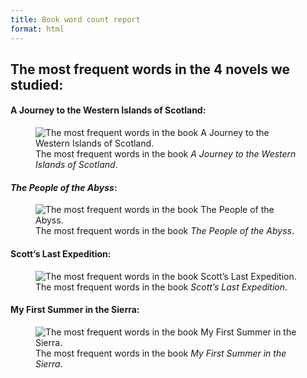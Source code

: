 ```yaml
---
title: Book word count report
format: html
---
```


## The most frequent words in the 4 novels we studied:

#### A Journey to the Western Islands of Scotland:

![The most frequent words in the book *A Journey to the Western Islands of Scotland*.](isles.png)

#### *The People of the Abyss*:

![The most frequent words in the book *The People of the Abyss*.](abyss.png)

#### Scott's Last Expedition:

![The most frequent words in the book *Scott's Last Expedition*.](last.png)

#### My First Summer in the Sierra:

![The most frequent words in the book *My First Summer in the Sierra*.](last.png)